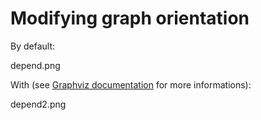 = Modifying graph orientation =

By default:

{{{depend_app.exe depend/trunk/src/* --render=graph --output=depend.png}}}

depend.png

With {{{--graph="rankdir=LR"}}} (see [http://www.graphviz.org/doc/info/attrs.html Graphviz documentation] for more informations):

{{{depend_app.exe depend/trunk/src/* --render=graph --output=depend.png --graph="rankdir=LR"}}}

depend2.png